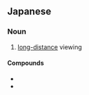 ==Japanese==
{{ja-kanjitab|ぼう|えん|yomi=on}}

===Noun===
{{ja-noun|ぼうえん}}

# [[long-distance]] viewing

====Compounds====
* {{l/ja|望遠鏡}}
* {{l/ja|望遠レンズ}}